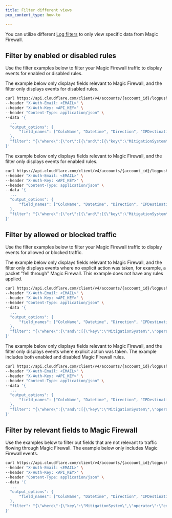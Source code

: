 ```yaml
---
title: Filter different views
pcx_content_type: how-to

---
```


You can utilize different [Log filters](/logs/reference/filters/) to only view specific data from Magic Firewall.

## Filter by enabled or disabled rules

Use the filter examples below to filter your Magic Firewall traffic to display events for enabled or disabled rules.

The example below only displays fields relevant to Magic Firewall, and the filter only displays events for disabled rules.

```bash
curl https://api.cloudflare.com/client/v4/accounts/{account_id}/logpush/jobs \
--header "X-Auth-Email: <EMAIL>" \
--header "X-Auth-Key: <API_KEY>" \
--header "Content-Type: application/json" \
--data '{
  ...
  "output_options": {
      "field_names": ["ColoName", "Datetime", "Direction", "IPDestinationAddress", "IPDestinationSubnet", "IPProtocol","IPSourceAddress", "IPSourceSubnet", "Outcome", "RuleID", "RulesetID", "SampleInterval", "Verdict"],
  },
  "filter": "{\"where\":{\"or\":[{\"and\":[{\"key\":\"MitigationSystem\",\"operator\":\"eq\",\"value\":\"magic-firewall\"},{\"key\":\"RulesetID\",\"operator\":\"!eq\",\"value\":\"\"},{\"key\":\"Outcome\",\"operator\":\"eq\",\"value\":\"pass\"},{\"key\":\"Verdict\",\"operator\":\"eq\",\"value\":\"drop\"}]}]}}"
}'
```

The example below only displays fields relevant to Magic Firewall, and the filter only displays events for enabled rules.

```bash
curl https://api.cloudflare.com/client/v4/accounts/{account_id}/logpush/jobs \
--header "X-Auth-Email: <EMAIL>" \
--header "X-Auth-Key: <API_KEY>" \
--header "Content-Type: application/json" \
--data '{
  ...
  "output_options": {
      "field_names": ["ColoName", "Datetime", "Direction", "IPDestinationAddress", "IPDestinationSubnet", "IPProtocol","IPSourceAddress", "IPSourceSubnet", "Outcome", "RuleID", "RulesetID", "SampleInterval", "Verdict"],
  },
  "filter": "{\"where\":{\"or\":[{\"and\":[{\"key\":\"MitigationSystem\",\"operator\":\"eq\",\"value\":\"magic-firewall\"},{\"key\":\"RulesetID\",\"operator\":\"!eq\",\"value\":\"\"},{\"or\":[{\"key\":\"Outcome\",\"operator\":\"eq\",\"value\":\"drop\"},{\"key\":\"Verdict\",\"operator\":\"eq\",\"value\":\"pass\"}]}]}]}}"
}'
```

## Filter by allowed or blocked traffic

Use the filter examples below to filter your Magic Firewall traffic to display events for allowed or blocked traffic.

The example below only displays fields relevant to Magic Firewall, and the filter only displays events where no explicit action was taken, for example, a packet "fell through" Magic Firewall. This example does not have any rules applied.

```bash
curl https://api.cloudflare.com/client/v4/accounts/{account_id}/logpush/jobs \
--header "X-Auth-Email: <EMAIL>" \
--header "X-Auth-Key: <API_KEY>" \
--header "Content-Type: application/json" \
--data '{
  ...
  "output_options": {
      "field_names": ["ColoName", "Datetime", "Direction", "IPDestinationAddress", "IPDestinationSubnet", "IPProtocol","IPSourceAddress", "IPSourceSubnet", "Outcome", "RuleID", "RulesetID", "SampleInterval", "Verdict"],
  },
  "filter": "{\"where\":{\"and\":[{\"key\":\"MitigationSystem\",\"operator\":\"eq\",\"value\":\"magic-firewall\"},{\"key\":\"RulesetID\",\"operator\":\"eq\",\"value\":\"\"}]}}"
}'
```

The example below only displays fields relevant to Magic Firewall, and the filter only displays events where explicit action was taken. The example includes both enabled and disabled Magic Firewall rules.

```bash
curl https://api.cloudflare.com/client/v4/accounts/{account_id}/logpush/jobs \
--header "X-Auth-Email: <EMAIL>" \
--header "X-Auth-Key: <API_KEY>" \
--header "Content-Type: application/json" \
--data '{
  ...
  "output_options": {
      "field_names": ["ColoName", "Datetime", "Direction", "IPDestinationAddress", "IPDestinationSubnet", "IPProtocol","IPSourceAddress", "IPSourceSubnet", "Outcome", "RuleID", "RulesetID", "SampleInterval", "Verdict"],
  },
  "filter": "{\"where\":{\"and\":[{\"key\":\"MitigationSystem\",\"operator\":\"eq\",\"value\":\"magic-firewall\"},{\"key\":\"RulesetID\",\"operator\":\"!eq\",\"value\":\"\"}]}}"
}'
```

## Filter by relevant fields to Magic Firewall

Use the examples below to filter out fields that are not relevant to traffic flowing through Magic Firewall. The example below only includes Magic Firewall events.

```bash
curl https://api.cloudflare.com/client/v4/accounts/{account_id}/logpush/jobs \
--header "X-Auth-Email: <EMAIL>" \
--header "X-Auth-Key: <API_KEY>" \
--header "Content-Type: application/json" \
--data '{
  ...
  "output_options": {
      "field_names": ["ColoName", "Datetime", "Direction", "IPDestinationAddress", "IPDestinationSubnet", "IPProtocol","IPSourceAddress", "IPSourceSubnet", "Outcome", "RuleID", "RulesetID", "SampleInterval", "Verdict"],
  },
  "filter": "{\"where\":{\"key\":\"MitigationSystem\",\"operator\":\"eq\",\"value\":\"magic-firewall\"}}"
}'
```
